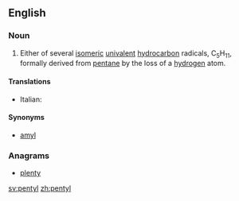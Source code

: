 ==English==

===Noun===
{{en-noun}}

# {{context|organic chemistry|lang=en}} Either of several [[isomeric]] [[univalent]] [[hydrocarbon]] radicals, C<sub>5</sub>H<sub>11</sub>, formally derived from [[pentane]] by the loss of a [[hydrogen]] atom.

====Translations====
{{trans-top|univalent hydrocarbon radical, C<sub>5</sub>H<sub>11</sub>}}
* Italian: {{t-|it|pentile|m}}
{{trans-mid}}
{{trans-bottom}}

====Synonyms====
* [[amyl]]

===Anagrams===
* [[plenty#English|plenty]]

[[sv:pentyl]]
[[zh:pentyl]]